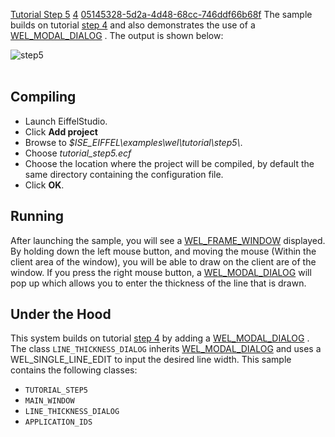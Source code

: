 [[Property:title|Tutorial Step 5]]
[[Property:weight|4]]
[[Property:uuid|05145328-5d2a-4d48-68cc-746ddf66b68f]]
The sample builds on tutorial [[Tutorial Step 4|step 4]]  and also demonstrates the use of a [[ref:libraries/wel/reference/wel_modal_dialog_chart|WEL_MODAL_DIALOG]] . The output is shown below: 

[[Image:step5|step5]]  <br/>
<br/>

==Compiling==

* Launch EiffelStudio. 
* Click '''Add project'''
* Browse to ''$ISE_EIFFEL\examples\wel\tutorial\step5\''. 
* Choose ''tutorial_step5.ecf''
* Choose the location where the project will be compiled, by default the same directory containing the configuration file. 
* Click '''OK'''. 


==Running==

After launching the sample, you will see a [[ref:libraries/wel/reference/wel_frame_window_chart|WEL_FRAME_WINDOW]]  displayed. By holding down the left mouse button, and moving the mouse (Within the client area of the window), you will be able to draw on the client are of the window. If you press the right mouse button, a [[ref:libraries/wel/reference/wel_modal_dialog_chart|WEL_MODAL_DIALOG]]  will pop up which allows you to enter the thickness of the line that is drawn.

==Under the Hood==

This system builds on tutorial [[Tutorial Step 4|step 4]]  by adding a [[ref:libraries/wel/reference/wel_modal_dialog_chart|WEL_MODAL_DIALOG]] . The class <code>LINE_THICKNESS_DIALOG</code> inherits [[ref:libraries/wel/reference/wel_modal_dialog_chart|WEL_MODAL_DIALOG]]  and uses a WEL_SINGLE_LINE_EDIT to input the desired line width. 
This sample contains the following classes: 
* <code>TUTORIAL_STEP5</code>
* <code>MAIN_WINDOW</code>
* <code>LINE_THICKNESS_DIALOG</code>
* <code>APPLICATION_IDS</code>






